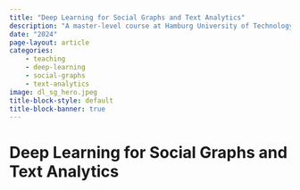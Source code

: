 ```yaml
---
title: "Deep Learning for Social Graphs and Text Analytics"
description: "A master-level course at Hamburg University of Technology (TUHH) dealing with deep learning for social graphs and text analytics."
date: "2024"
page-layout: article
categories:
    - teaching
    - deep-learning
    - social-graphs
    - text-analytics
image: dl_sg_hero.jpeg
title-block-style: default
title-block-banner: true
---
```


# Deep Learning for Social Graphs and Text Analytics